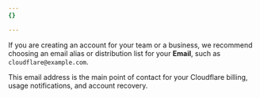 ```yaml
---
{}

---
```


If you are creating an account for your team or a business, we recommend choosing an email alias or distribution list for your **Email**, such as `cloudflare@example.com`.

This email address is the main point of contact for your Cloudflare billing, usage notifications, and account recovery.
